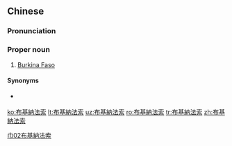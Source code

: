 {{also|布基纳法索}}
==Chinese==
{{zh-forms|s=布基纳法索|gloss=-}}

===Pronunciation===
{{zh-pron
|m=Bùjīnà Fǎsuǒ
|c=bou3 gei1 naap6 faat3 sok3
|mn=qz:Pò͘-ki-la̍p-hoat-sak/xm,zz:Pò͘-ki-la̍p-hoat-sek
|cat=pn
}}

===Proper noun===
{{zh-proper noun}}

# {{lb|zh|Mainland China}} [[Burkina Faso]]

====Synonyms====
* {{qualifier|Taiwan}} {{zh-l|布吉納法索}}

[[Category:zh:Countries|巾02布基納法索]]

[[ko:布基納法索]]
[[lt:布基納法索]]
[[uz:布基納法索]]
[[ro:布基納法索]]
[[tr:布基納法索]]
[[zh:布基納法索]]